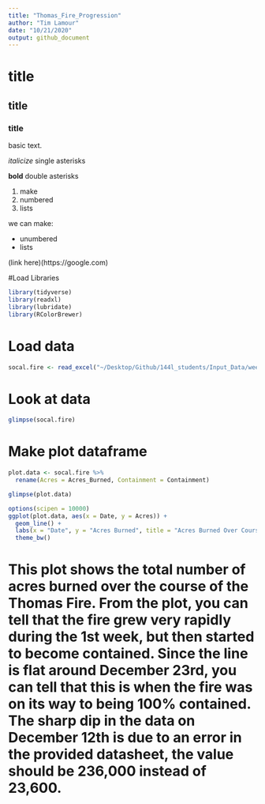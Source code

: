 ```yaml
---
title: "Thomas_Fire_Progression"
author: "Tim Lamour"
date: "10/21/2020"
output: github_document
---
```


# title
## title
### title

basic text. 

*italicize* single asterisks

**bold** double asterisks

1. make 
2. numbered
3. lists

we can make: 

- unumbered 
- lists

(link here)(https://google.com)

#Load Libraries 

```r
library(tidyverse)
library(readxl)
library(lubridate)
library(RColorBrewer)
```

# Load data

```r
socal.fire <- read_excel("~/Desktop/Github/144l_students/Input_Data/week1/Thomas_Fire_Progression.xlsx")
```

# Look at data 

```r
glimpse(socal.fire)
```

# Make plot dataframe

```r
plot.data <- socal.fire %>%
  rename(Acres = Acres_Burned, Containment = Containment)
```

```r
glimpse(plot.data)
```

```r
options(scipen = 10000)
ggplot(plot.data, aes(x = Date, y = Acres)) +
  geom_line() +
  labs(x = "Date", y = "Acres Burned", title = "Acres Burned Over Course of the Thomas Fire") +
  theme_bw()

```

# This plot shows the total number of acres burned over the course of the Thomas Fire. From the plot, you can tell that the fire grew very rapidly during the 1st week, but then started to become contained. Since the line is flat around December 23rd, you can tell that this is when the fire was on its way to being 100% contained. The sharp dip in the data on December 12th is due to an error in the provided datasheet, the value should be 236,000 instead of 23,600. 